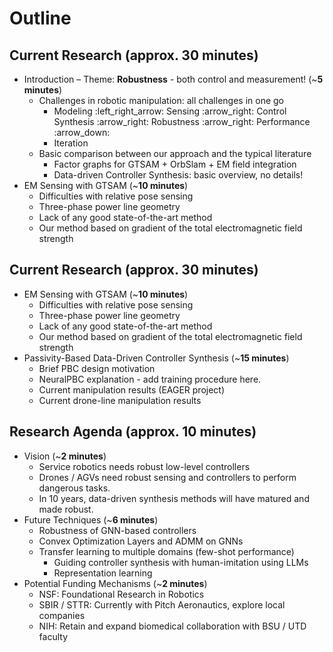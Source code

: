 # Outline {visibility="uncounted"}
<!-- ###################################################################### -->

## Current Research (approx. **30 minutes**) {auto-animate=true}

* Introduction -- Theme: **Robustness** - both control and measurement! (~**5 minutes**)
    * Challenges in robotic manipulation: all challenges in one go
        * Modeling :left_right_arrow: Sensing :arrow_right: Control Synthesis :arrow_right: Robustness :arrow_right: Performance :arrow_down:
        * Iteration  
    * Basic comparison between our approach and the typical literature
        * Factor graphs for GTSAM + OrbSlam + EM field integration
        * Data-driven Controller Synthesis: basic overview, no details!

* EM Sensing with GTSAM (~**10 minutes**)
    * Difficulties with relative pose sensing
    * Three-phase power line geometry 
    * Lack of any good state-of-the-art method
    * Our method based on gradient of the total electromagnetic field strength


## Current Research (approx. **30 minutes**) {auto-animate=true}

* EM Sensing with GTSAM (~**10 minutes**)
    * Difficulties with relative pose sensing
    * Three-phase power line geometry 
    * Lack of any good state-of-the-art method
    * Our method based on gradient of the total electromagnetic field strength

* Passivity-Based Data-Driven Controller Synthesis (~**15 minutes**)
    * Brief PBC design motivation
    * NeuralPBC explanation - add training procedure here.
    * Current manipulation results (EAGER project)
    * Current drone-line manipulation results


## Research Agenda (approx. **10 minutes**) {auto-animate=true}

* Vision (~**2 minutes**)
    * Service robotics needs robust low-level controllers
    * Drones / AGVs need robust sensing and controllers to perform dangerous tasks.
    * In 10 years, data-driven synthesis methods will have matured and made robust.

* Future Techniques (~**6 minutes**)
    * Robustness of GNN-based controllers
    * Convex Optimization Layers and ADMM on GNNs
    * Transfer learning to multiple domains (few-shot performance)
        * Guiding controller synthesis with human-imitation using LLMs
        * Representation learning

* Potential Funding Mechanisms (~**2 minutes**)
    * NSF: Foundational Research in Robotics
    * SBIR / STTR: Currently with Pitch Aeronautics, explore local companies
    * NIH: Retain and expand biomedical collaboration with BSU / UTD faculty